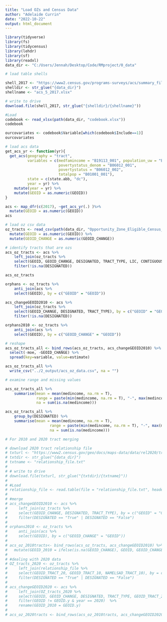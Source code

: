 ```yaml
---
title: "Load OZs and Census Data"
author: "Adelaide Currin"
date: "2022-10-22"
output: html_document
---
```


```r
library(tidyverse)
library(fs)
library(tidycensus)
library(lehdr)
library(sf)
library(readxl)
data_dir <- "C:/Users/Jennah/Desktop/Code/RMproject/0_data"
```

```r
# load table shells

shell_2017 <- "https://www2.census.gov/programs-surveys/acs/summary_file/2017/documentation/user_tools/ACS2017_Table_Shells.xlsx"
shelldir <- str_glue("{data_dir}")
shellname <- "acs_5_2017.xlsx"

# write to drive
download.file(shell_2017, str_glue("{shelldir}/{shellname}"))
```
```r
#Load
codebook <- read_xlsx(path(data_dir, "codebook.xlsx"))
codebook

ourcovariates <- codebook$Variable[which(codebook$Include==1)]
ourcovariates
```

```r
# load acs data
get_acs_yr <- function(yr){
  get_acs(geography = "tract", 
          variables = c(medfamincome = "B19113_001", population_uw = "B00001_001",
                        povertystatus_denom = "B06012_001",
                        povertystatus = "B06012_002",
                        totalpop = "B01001_001"), 
          state = c(state.abb, "dc"), 
          year = yr) %>% 
    mutate(year = yr) %>% 
    mutate(GEOID = as.numeric(GEOID))
}

acs <- map_dfr(c(2017), ~get_acs_yr(.) )%>% 
  mutate(GEOID = as.numeric(GEOID)) 
acs
```

```r
# load oz csv data
oz_tracts <- read_csv(path(data_dir, "Opportunity_Zone_Eligible_Census_Tracts.csv")) %>% 
  mutate(GEOID = as.numeric(GEOID)) %>% 
  mutate(GEOID_CHANGE = as.numeric(GEOID_CHANGE))

# identify tracts that are ozs
acs_oz_tracts <- acs %>% 
    left_join(oz_tracts %>% 
    select(GEOID, GEOID_CHANGE, DESIGNATED, TRACT_TYPE, LIC, CONTIGUOUS), by = c("GEOID" = "GEOID")) %>% 
    filter(!is.na(DESIGNATED))

acs_oz_tracts
```
```r
orphans <- oz_tracts %>% 
    anti_join(acs %>% 
    select(GEOID), by = c("GEOID" = "GEOID"))

acs_changeGEOID2010 <- acs %>% 
    left_join(oz_tracts %>% 
    select(GEOID_CHANGE, DESIGNATED, TRACT_TYPE), by = c("GEOID" = "GEOID_CHANGE")) %>% 
    filter(!is.na(DESIGNATED))

orphans2010 <- oz_tracts %>% 
    anti_join(acs %>% 
    select(GEOID), by = c("GEOID_CHANGE" = "GEOID"))

# reshape
acs_oz_tracts_all <- bind_rows(acs_oz_tracts, acs_changeGEOID2010) %>% 
  select(-moe, -GEOID_CHANGE) %>% 
  spread(key=variable, value=estimate)

acs_oz_tracts_all %>% 
  write_csv("../2_output/acs_oz_data.csv", na = "")
```

```r
# examine range and missing values

acs_oz_tracts_all %>% 
    summarise(mean = mean(medincome, na.rm = T),
              range = paste(min(medincome, na.rm = T), "-", max(medincome, na.rm = T)),
              na = sum(is.na(medincome)))

acs_oz_tracts_all %>% 
    group_by(DESIGNATED) %>% 
    summarise(mean = mean(medincome, na.rm = T),
                    range = paste(min(medincome, na.rm = T), "-", max(medincome, na.rm = T)),
                    na = sum(is.na(medincome)))


```


```r
# For 2010 and 2020 tract merging

# download 2020 tract relationship file 
# txturl <- "https://www2.census.gov/geo/docs/maps-data/data/rel2020/tract/tab20_tract20_tract10_natl.txt"
# txtdir <- str_glue("{data_dir}")
# txtname <- "relationship_file.txt"
# 
# # write to drive
# download.file(txturl, str_glue("{txtdir}/{txtname}"))
# 
# #Load
# relationship_file <- read.table(file = "relationship_file.txt", header = TRUE, sep = "|", dec = ".")
# 
# #merge
# acs_changeGEOID2010 <- acs %>% 
#     left_join(oz_tracts %>% 
#     select(GEOID_CHANGE, DESIGNATED, TRACT_TYPE), by = c("GEOID" = "GEOID_CHANGE")) %>% 
#     filter(DESIGNATED == "True" | DESIGNATED == "False")
# 
# orphans2010 <- oz_tracts %>% 
#     anti_join(acs %>% 
#     select(GEOID), by = c("GEOID_CHANGE" = "GEOID"))
# 
# acs_oz_2010tracts<- bind_rows(acs_oz_tracts, acs_changeGEOID2010) %>% 
#   mutate(GEOID_2010 = ifelse(is.na(GEOID_CHANGE), GEOID, GEOID_CHANGE)) 
# 
# #dealing with 2020 data
# OZ_tracts_2020 <- oz_tracts %>% 
#     left_join(relationship_file %>% 
#     select(GEOID_TRACT_20, GEOID_TRACT_10, NAMELSAD_TRACT_10), by = c("GEOID" = "GEOID_TRACT_10"))  %>% 
#     filter(DESIGNATED == "True" | DESIGNATED == "False")
# 
# acs_changeGEOID2020 <- acs %>% 
#     left_join(OZ_tracts_2020 %>% 
#     select(GEOID, GEOID_CHANGE, DESIGNATED, TRACT_TYPE, GEOID_TRACT_20, NAMELSAD_TRACT_10), by = c("GEOID" = "GEOID_TRACT_20")) %>% 
#     filter(GEOID != GEOID.y & year == 2020)  %>% 
#     rename(GEOID_2010 = GEOID.y)
# 
# acs_oz_2020tracts <- bind_rows(acs_oz_2010tracts, acs_changeGEOID2020)

```
